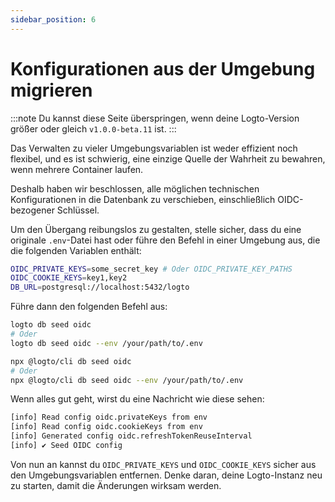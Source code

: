 ```yaml
---
sidebar_position: 6
---
```



# Konfigurationen aus der Umgebung migrieren

:::note
Du kannst diese Seite überspringen, wenn deine Logto-Version größer oder gleich `v1.0.0-beta.11` ist.
:::

Das Verwalten zu vieler Umgebungsvariablen ist weder effizient noch flexibel, und es ist schwierig, eine einzige Quelle der Wahrheit zu bewahren, wenn mehrere Container laufen.

Deshalb haben wir beschlossen, alle möglichen technischen Konfigurationen in die Datenbank zu verschieben, einschließlich OIDC-bezogener Schlüssel.

Um den Übergang reibungslos zu gestalten, stelle sicher, dass du eine originale `.env`-Datei hast oder führe den Befehl in einer Umgebung aus, die die folgenden Variablen enthält:

```bash
OIDC_PRIVATE_KEYS=some_secret_key # Oder OIDC_PRIVATE_KEY_PATHS
OIDC_COOKIE_KEYS=key1,key2
DB_URL=postgresql://localhost:5432/logto
```

Führe dann den folgenden Befehl aus:

<Tabs groupId="cmd">

  <TabItem value="cli" label="CLI">

```bash
logto db seed oidc
# Oder
logto db seed oidc --env /your/path/to/.env
```

  </TabItem>
  <TabItem value="npx" label="npx">

```bash
npx @logto/cli db seed oidc
# Oder
npx @logto/cli db seed oidc --env /your/path/to/.env
```

  </TabItem>

</Tabs>

Wenn alles gut geht, wirst du eine Nachricht wie diese sehen:

```bash
[info] Read config oidc.privateKeys from env
[info] Read config oidc.cookieKeys from env
[info] Generated config oidc.refreshTokenReuseInterval
[info] ✔ Seed OIDC config
```

Von nun an kannst du `OIDC_PRIVATE_KEYS` und `OIDC_COOKIE_KEYS` sicher aus den Umgebungsvariablen entfernen. Denke daran, deine Logto-Instanz neu zu starten, damit die Änderungen wirksam werden.
